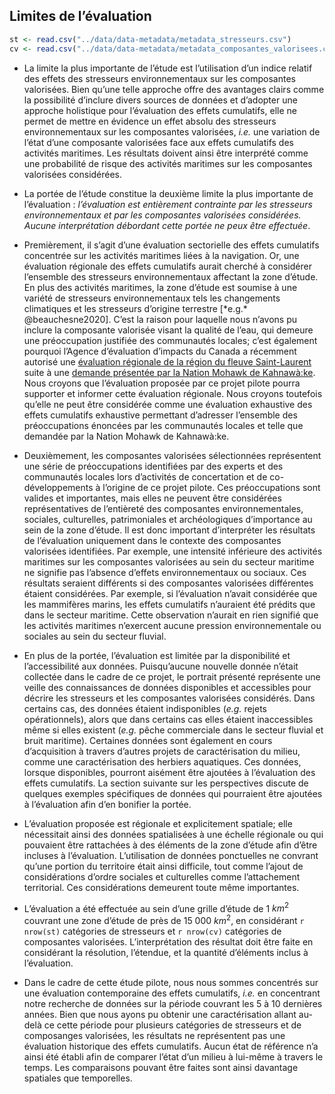 ## Limites de l'évaluation

```r
st <- read.csv("../data/data-metadata/metadata_stresseurs.csv")
cv <- read.csv("../data/data-metadata/metadata_composantes_valorisees.csv")
```

- La limite la plus importante de l'étude est l'utilisation d'un indice relatif des effets des stresseurs environnementaux sur les composantes valorisées. Bien qu'une telle approche offre des avantages clairs comme la possibilité d'inclure divers sources de données et d'adopter une approche holistique pour l'évaluation des effets cumulatifs, elle ne permet de mettre en évidence un effet absolu des stresseurs environnementaux sur les composantes valorisées, *i.e.* une variation de l'état d'une composante valorisées face aux effets cumulatifs des activités maritimes. Les résultats doivent ainsi être interprété comme une probabilité de risque des activités maritimes sur les composantes valorisées considérées.

- La portée de l'étude constitue la deuxième limite la plus importante de l'évaluation : *l'évaluation est entièrement contrainte par les stresseurs environnementaux et par les composantes valorisées considérées. Aucune interprétation débordant cette portée ne peux être effectuée*.

-  Premièrement, il s'agit d'une évaluation sectorielle des effets cumulatifs concentrée sur les activités maritimes liées à la navigation. Or, une évaluation régionale des effets cumulatifs aurait cherché à considérer l'ensemble des stresseurs environnementaux affectant la zone d'étude. En plus des activités maritimes, la zone d'étude est soumise à une variété de stresseurs environnementaux tels les changements climatiques et les stresseurs d'origine terrestre [*e.g.* @beauchesne2020]. C'est la raison pour laquelle nous n'avons pu inclure la composante valorisée visant la qualité de l'eau, qui demeure une préoccupation justifiée des communautés locales; c'est également pourquoi l'Agence d'évaluation d'impacts du Canada a récemment autorisé une [évaluation régionale de la région du fleuve Saint-Laurent](https://iaac-aeic.gc.ca/050/evaluations/document/140637?culture=fr-CA) suite à une [demande présentée par la Nation Mohawk de Kahnawà:ke](https://iaac-aeic.gc.ca/050/documents/p80913/135682E.pdf). Nous croyons que l'évaluation proposée par ce projet pilote pourra supporter et informer cette évaluation régionale. Nous croyons toutefois qu'elle ne peut être considérée comme une évaluation exhaustive des effets cumulatifs exhaustive permettant d'adresser l'ensemble des préoccupations énoncées par les communautés locales et telle que demandée par la Nation Mohawk de Kahnawà:ke.

- Deuxièmement, les composantes valorisées sélectionnées représentent une série de préoccupations identifiées par des experts et des communautés locales lors d'activités de concertation et de co-développements à l'origine de ce projet pilote. Ces préoccupations sont valides et importantes, mais elles ne peuvent être considérées représentatives de l'entièreté des composantes environnementales, sociales, culturelles, patrimoniales et archéologiques d'importance au sein de la zone d'étude. Il est donc important d'interpréter les résultats de l'évaluation uniquement dans le contexte des composantes valorisées identifiées. Par exemple, une intensité inférieure des activités maritimes sur les composantes valorisées au sein du secteur maritime ne signifie pas l'absence d'effets environnementaux ou sociaux. Ces résultats seraient différents si des composantes valorisées différentes étaient considérées. Par exemple, si l'évaluation n'avait considérée que les mammifères marins, les effets cumulatifs n'auraient été prédits que dans le secteur maritime. Cette observation n'aurait en rien signifié que les activités maritimes n'exercent aucune pression environnementale ou sociales au sein du secteur fluvial.

- En plus de la portée, l'évaluation est limitée par la disponibilité et l'accessibilité aux données. Puisqu'aucune nouvelle donnée n'était collectée dans le cadre de ce projet, le portrait présenté représente une veille des connaissances de données disponibles et accessibles pour décrire les stresseurs et les composantes valorisées considérés. Dans certains cas, des données étaient indisponibles (*e.g.* rejets opérationnels), alors que dans certains cas elles étaient inaccessibles même si elles existent (*e.g.* pêche commerciale dans le secteur fluvial et bruit maritime). Certaines données sont également en cours d'acquisition à travers d'autres projets de caractérisation du milieu, comme une caractérisation des herbiers aquatiques. Ces données, lorsque disponibles, pourront aisément être ajoutées à l'évaluation des effets cumulatifs. La section suivante sur les perspectives discute de quelques exemples spécifiques de données qui pourraient être ajoutées à l'évaluation afin d'en bonifier la portée.

- L'évaluation proposée est régionale et explicitement spatiale; elle nécessitait ainsi des données spatialisées à une échelle régionale ou qui pouvaient être rattachées à des éléments de la zone d'étude afin d'être incluses à l'évaluation. L'utilisation de données ponctuelles ne convrant qu'une portion du territoire était ainsi difficile, tout comme l'ajout de considérations d'ordre sociales et culturelles comme l'attachement territorial. Ces considérations demeurent toute même importantes.

- L'évaluation a été effectuée au sein d'une grille d'étude de 1 $km^2$ couvrant une zone d'étude de près de 15 000 $km^2$, en considérant `r nrow(st)` catégories de stresseurs et `r nrow(cv)` catégories de composantes valorisées. L'interprétation des résultat doit être faite en considérant la résolution, l'étendue, et la quantité d'éléments inclus à l'évaluation.

- Dans le cadre de cette étude pilote, nous nous sommes concentrés sur une évaluation contemporaine des effets cumulatifs, *i.e.* en concentrant notre recherche de données sur la période couvrant les 5 à 10 dernières années. Bien que nous ayons pu obtenir une caractérisation allant au-delà ce cette période pour plusieurs catégories de stresseurs et de composanges valorisées, les résultats ne représentent pas une évaluation historique des effets cumulatifs. Aucun état de référence n'a ainsi été établi afin de comparer l'état d'un milieu à lui-même à travers le temps. Les comparaisons pouvant être faites sont ainsi davantage spatiales que temporelles.
